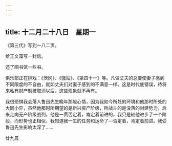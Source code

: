 ```yaml
---
---
---
```

title: 十二月二十八日　星期一
---




《第三代》写到一八二页。

给王文藻写一封信。

还了图书馆一些书。

俱乐部正在排戏：《茨冈》、《骚站》、《第四十一》等。凡做丈夫的总要使妻子感到不同限度的不自由，就如丈夫们对妻子感到的不满意一样。这是时代底错误，待将来私有财产制被取消以后，这些现象就不再有。

我很恐惧我会落人鲁迅先生晚年那般心情，因为我如今所处的环境和他那时所处的大同小异，虽然他那时所期望的是新兴资产阶级，所战斗的是没落的封建势力，后来走向无产阶级战列，他是一贯否定着，肯定着前进的，我只是较他进步了一个阶段，而形势也正相似，我知道我一生的任务和运命了―否定着，肯定着前进。我受鲁迅先生影响太深了……

廿九晨